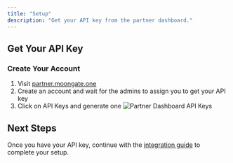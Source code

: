 ```yaml
---
title: "Setup"
description: "Get your API key from the partner dashboard."
---
```




## Get Your API Key

### Create Your Account

1. Visit [partner.moongate.one](https://partner.moongate.one)
2. Create an account and wait for the admins to assign you to get your API key
3. Click on API Keys and generate one
![Partner Dashboard API Keys](/images/partner-dashboard-apikeys.png)


## Next Steps

Once you have your API key, continue with the [integration guide](/authentication/moongate-sdk/react) to complete your setup.

